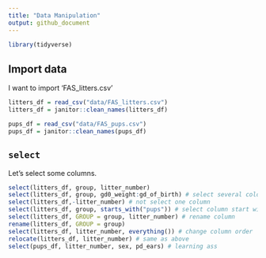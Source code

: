 ```yaml
---
title: "Data Manipulation"
output: github_document
---
```


```r
library(tidyverse)

```

## Import data

I want to import 'FAS_litters.csv'

```r
litters_df = read_csv("data/FAS_litters.csv")
litters_df = janitor::clean_names(litters_df)

pups_df = read_csv("data/FAS_pups.csv")
pups_df = janitor::clean_names(pups_df)
```

## `select`

Let's select some columns.

```r
select(litters_df, group, litter_number)
select(litters_df, group, gd0_weight:gd_of_birth) # select several coloumn
select(litters_df,-litter_number) # not select one column
select(litters_df, group, starts_with("pups")) # select column start with ""
select(litters_df, GROUP = group, litter_number) # rename column
rename(litters_df, GROUP = group)
select(litters_df, litter_number, everything()) # change column order
relocate(litters_df, litter_number) # same as above
select(pups_df, litter_number, sex, pd_ears) # learning ass
```









